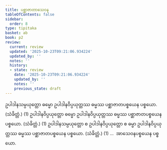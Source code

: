 ```yaml
---
title: ပစ္ဆာဇာတာသေဝန
tableOfContents: false
sidebar:
  order: 8
type: tipitaka
basket: ab
book: p2
review:
  current: review
  updated: '2025-10-23T09:21:06.934224'
  updated_by: ''
  notes: ''
  history:
  - state: review
    date: '2025-10-23T09:21:06.934224'
    updated_by: ''
    notes: ''
    previous_state: draft
---
```



<ReviewStatus review={frontmatter.review} showDetails={true} />

<HypothesisAnnotation frontmatter={frontmatter} />

<DynamicBreadcrumb />

<Division number="80" book="p2" e="ch" v="38" p="364">

<Paragraph number="3720" book="p2">
ဥပါဒါနသမ္ပယုတ္တော ဓမ္မော ဥပါဒါနဝိပ္ပယုတ္တဿ ဓမ္မဿ ပစ္ဆာဇာတပစ္စယေန ပစ္စယော. (သံခိတ္တံ.) (1)
</Paragraph>

<Paragraph number="3721" book="p2">
ဥပါဒါနဝိပ္ပယုတ္တော ဓမ္မော ဥပါဒါနဝိပ္ပယုတ္တဿ ဓမ္မဿ ပစ္ဆာဇာတပစ္စယေန ပစ္စယော. (သံခိတ္တံ.) (1)
</Paragraph>

<Paragraph number="3722" book="p2">
ဥပါဒါနသမ္ပယုတ္တော စ ဥပါဒါနဝိပ္ပယုတ္တော စ ဓမ္မာ ဥပါဒါနဝိပ္ပယုတ္တဿ ဓမ္မဿ ပစ္ဆာဇာတပစ္စယေန ပစ္စယော. (သံခိတ္တံ.) (1) …  အာသေဝနပစ္စယေန ပစ္စယော.
</Paragraph>
</Division>